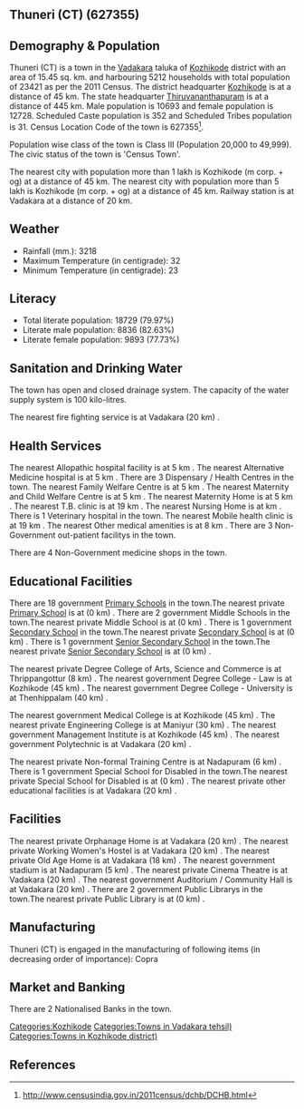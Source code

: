 {{Infobox settlement
| name=Thuneri (CT)
| native_name=
| native_name_lang=
| other_name=
| nickname=
| settlement_type=Town
| image_skyline=
| image_alt=
| image_caption=
| pushpin_map=India Kerala
| pushpin_label_position=right
| pushpin_map_alt=
| pushpin_map_caption=Location in Kerala, India
| latd=
| latm=
| lats=
| latNS=
| longd=
| longm=
| longs=
| longEW=
| coordinates_display=inline,title
| subdivision_type=Country
| subdivision_name={{flag|India}}
| subdivision_type1=[[States and territories of India|State]]
| subdivision_name1=Kerala 
| subdivision_type2=[[List of districts of India|District]]
| subdivision_name2=Kozhikode
| subdivision_type3=Tahsil
| subdivision_name3=Vadakara
| website=
| established_title=<!-- Established -->
| established_date=
| founder=
| named_for=
| government_type=
| governing_body=
| unit_pref=Metric
| area_footnotes=
| area_rank=
| area_total_km2=15.45
| elevation_footnotes=
| elevation_m=
| population_total=23421
| population_as_of=2011
| population_rank=
| population_density_km2=1515
| population_demonym=
| population_footnotes=
| demographics_type1=Languages=
| demographics1_title1=Official=
| demographics1_info1=[[Malayalam language|Malayalam]]
| timezone1=[[Indian Standard Time|IST]]
| utc_offset1==+5:30
| postal_code_type=[[Postal Index Number|PIN]]
| postal_code=
| area_code_type=Telephone code
| area_code=
| registration_plate=
| blank1_name_sec1=Nearest city
| blank1_info_sec1=[[Kozhikode (m corp. + og)]]
| blank2_name_sec1=[[Human sex ratio|Sex ratio]]
| blank2_info_sec1=1190
| blank3_name_sec1=Literacy
| blank3_info_sec1=79.97%
| blank1_name_sec2=[[2011 Census of India|2011 census]] code
| blank1_info_sec2=627355
| footnotes=
}}

== Thuneri (CT) (627355) ==

== Demography & Population ==

Thuneri (CT) is a town in the [[Vadakara]] taluka of [[Kozhikode]] district with an area of 15.45 sq. km. and harbouring 5212 households with total population of 23421 as per the 2011 Census. The district headquarter [[Kozhikode]] is at a distance of 45 km. The state headquarter [[Thiruvananthapuram]] is at a distance of 445 km. Male population is 10693 and female population is 12728. Scheduled Caste population is 352 and Scheduled Tribes population is 31. Census Location Code of the town is 627355<ref>http://www.censusindia.gov.in/2011census/dchb/DCHB.html</ref>.

Population wise class of the town is Class III (Population 20,000 to 49,999).
The civic status of the town is 'Census Town'.

The nearest city with population more than 1 lakh is Kozhikode (m corp. + og) at a distance of 45 km. The nearest city with population more than 5 lakh is Kozhikode (m corp. + og) at a distance of 45 km. Railway station is at Vadakara at a distance of 20 km.


== Weather ==  
* Rainfall (mm.): 3218 
* Maximum Temperature (in centigrade): 32
* Minimum Temperature (in centigrade): 23


== Literacy ==  
* Total literate population: 18729 (79.97%)
* Literate male population: 8836 (82.63%)
* Literate female population: 9893 (77.73%)


== Sanitation and Drinking Water ==  
The town has open and closed drainage system.
The capacity of the water supply system is 100 kilo-litres.

The nearest fire fighting service is at Vadakara (20 km) .


== Health Services ==
The nearest Allopathic hospital facility is at 5 km .
The nearest Alternative Medicine hospital is at 5 km .
There are 3 Dispensary / Health Centres in the town.
The nearest Family Welfare Centre is at 5 km .
The nearest Maternity and Child Welfare Centre is at 5 km .
The nearest Maternity Home is at 5 km .
The nearest T.B. clinic is at 19 km .
The nearest Nursing Home is at  km .
There is 1 Veterinary hospital in the town.
The nearest Mobile health clinic is at 19 km .
The nearest Other medical amenities is at 8 km .
There are 3 Non-Government out-patient facilitys in the town.


There are 4 Non-Government medicine shops in the town.


== Educational Facilities ==
There are 18 government [[Primary School]]s in the town.The nearest private [[Primary School]] is at  (0 km) .
There are 2 government Middle Schools in the town.The nearest private Middle School is at  (0 km) .
There is 1 government [[Secondary School]] in the town.The nearest private [[Secondary School]] is at  (0 km) .
There is 1 government [[Senior Secondary School]] in the town.The nearest private [[Senior Secondary School]] is at  (0 km) .
 
 
 
 
 
The nearest private Degree College of Arts, Science and Commerce is at Thrippangottur (8 km) .
The nearest government Degree College - Law is at Kozhikode (45 km) .
The nearest government Degree College - University is at Thenhippalam (40 km) .
 
The nearest government Medical College is at Kozhikode (45 km) .
The nearest private Engineering College is at Maniyur (30 km) .
The nearest government Management Institute is at Kozhikode (45 km) .
The nearest government Polytechnic is at Vadakara (20 km) .
 
The nearest private Non-formal Training Centre is at Nadapuram (6 km) .
There is 1 government Special School for Disabled in the town.The nearest private Special School for Disabled is at  (0 km) .
The nearest private other educational facilities is at Vadakara (20 km) .


== Facilities ==
The nearest private Orphanage Home is at Vadakara (20 km) .
The nearest private Working Women's Hostel is at Vadakara (20 km) .
The nearest private Old Age Home is at Vadakara  (18 km) .
The nearest government stadium is at Nadapuram (5 km) .
The nearest private Cinema Theatre is at Vadakara (20 km) .
The nearest government Auditorium / Community Hall is at Vadakara  (20 km) .
There are 2 government Public Librarys in the town.The nearest private Public Library is at  (0 km) .


== Manufacturing ==
Thuneri (CT) is engaged in the manufacturing of following items (in decreasing order of importance): Copra


== Market and Banking ==
There are 2 Nationalised Banks in the town.






[[Categories:Kozhikode]]
[[Categories:Towns in Vadakara tehsil)]]
[[Categories:Towns in Kozhikode district)]]


== References ==
{{Reflist}}


